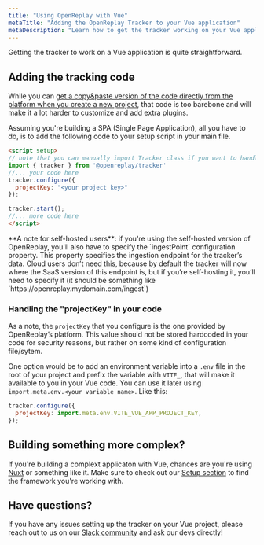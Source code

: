 ```yaml
---
title: "Using OpenReplay with Vue"
metaTitle: "Adding the OpenReplay Tracker to your Vue application"
metaDescription: "Learn how to get the tracker working on your Vue application"
---
```


Getting the tracker to work on a Vue application is quite straightforward. 

## Adding the tracking code

While you can [get a copy&paste version of the code directly from the platform when you create a new project](/using-or/snippet#getting-the-snippet), that code is too barebone and will make it a lot harder to customize and add extra plugins.

Assuming you're building a SPA (Single Page Application), all you have to do, is to add the following code to your setup script in your main file.

```html
<script setup>
// note that you can manually import Tracker class if you want to handle the instance manually
import { tracker } from '@openreplay/tracker'
//... your code here
tracker.configure({
  projectKey: "<your project key>"
});

tracker.start();
//... more code here
</script>
```


<Aside type="tip">
**A note for self-hosted users**: if you're using the self-hosted version of OpenReplay, you'll also have to specify the `ingestPoint` configuration property. 
This property specifies the ingestion endpoint for the tracker’s data. Cloud users don’t need this, 
because by default the tracker will now where the SaaS version of this endpoint is, but if you’re self-hosting it, you’ll need to specify it 
(it should be something like `https://openreplay.mydomain.com/ingest`) 
</Aside>

### Handling the "projectKey" in your code

As a note, the `projectKey` that you configure is the one provided by OpenReplay’s platform. 
This value should not be stored hardcoded in your code for security reasons, but rather on some kind of configuration file/sytem.

One option would be to add an environment variable into a `.env` file in the root of your project and prefix the variable with `VITE_`, that will make it available to you in your Vue code.
You can use it later using `import.meta.env.<your variable name>`.
Like this:

```javascript
tracker.configure({
  projectKey: import.meta.env.VITE_VUE_APP_PROJECT_KEY,
});
 ```

## Building something more complex?
If you're building a complext applicaton with Vue, chances are you're using [Nuxt](/using-or/nuxt) or something like it. Make sure to check out our [Setup section](/using-or) to find the framework you're working with.

## Have questions?

If you have any issues setting up the tracker on your Vue project, please reach out to us on our [Slack community](https://slack.openreplay.com/) and ask our devs directly!
